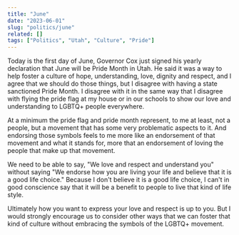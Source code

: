 ```yaml
---
title: "June"
date: "2023-06-01"
slug: "politics/june"
related: []
tags: ["Politics", "Utah", "Culture", "Pride"]
---
```


Today is the first day of June, Governor Cox just signed his yearly declaration
that June will be Pride Month in Utah. He said it was a way to help foster a
culture of hope, understanding, love, dignity and respect, and I agree that we
should do those things, but I disagree with having a state sanctioned Pride
Month. I disagree with it in the same way that I disagree with flying the pride
flag at my house or in our schools to show our love and understanding to LGBTQ+
people everywhere.

At a minimum the pride flag and pride month represent, to me at least, not a
people, but a movement that has some very problematic aspects to it. And
endorsing those symbols feels to me more like an endorsement of that movement
and what it stands for, more that an endorsement of loving the people that make
up that movement.

We need to be able to say, "We love and respect and understand you" without
saying "We endorse how you are living your life and believe that it is a good
life choice." Because I don't believe it is a good life choice, I can't in good
conscience say that it will be a benefit to people to live that kind of life
style.

Ultimately how you want to express your love and respect is up to you. But I
would strongly encourage us to consider other ways that we can foster that kind
of culture without embracing the symbols of the LGBTQ+ movement.
